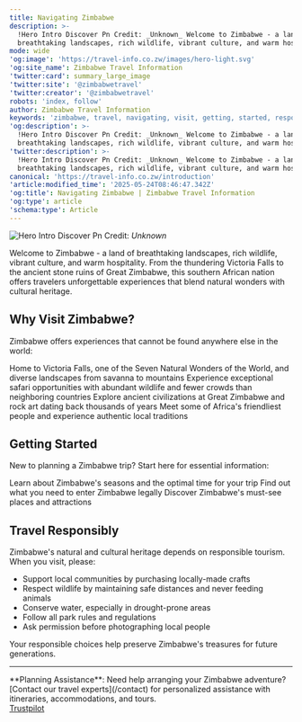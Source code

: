 ```yaml
---
title: Navigating Zimbabwe
description: >-
  !Hero Intro Discover Pn Credit: _Unknown_ Welcome to Zimbabwe - a land of
  breathtaking landscapes, rich wildlife, vibrant culture, and warm hospitality.
mode: wide
'og:image': 'https://travel-info.co.zw/images/hero-light.svg'
'og:site_name': Zimbabwe Travel Information
'twitter:card': summary_large_image
'twitter:site': '@zimbabwetravel'
'twitter:creator': '@zimbabwetravel'
robots: 'index, follow'
author: Zimbabwe Travel Information
keywords: 'zimbabwe, travel, navigating, visit, getting, started, responsibly'
'og:description': >-
  !Hero Intro Discover Pn Credit: _Unknown_ Welcome to Zimbabwe - a land of
  breathtaking landscapes, rich wildlife, vibrant culture, and warm hospitality.
'twitter:description': >-
  !Hero Intro Discover Pn Credit: _Unknown_ Welcome to Zimbabwe - a land of
  breathtaking landscapes, rich wildlife, vibrant culture, and warm hospitality.
canonical: 'https://travel-info.co.zw/introduction'
'article:modified_time': '2025-05-24T08:46:47.342Z'
'og:title': Navigating Zimbabwe | Zimbabwe Travel Information
'og:type': article
'schema:type': Article
---
```


![Hero Intro Discover Pn](/images/hero-intro-discover.png)
Credit: _Unknown_

Welcome to Zimbabwe - a land of breathtaking landscapes, rich wildlife, vibrant culture, and warm hospitality. From the thundering Victoria Falls to the ancient stone ruins of Great Zimbabwe, this southern African nation offers travelers unforgettable experiences that blend natural wonders with cultural heritage.

## Why Visit Zimbabwe?

Zimbabwe offers experiences that cannot be found anywhere else in the world:

<CardGroup cols="2">
  <Card title="Natural Wonders" icon="mountain-sun" href="/destinations/victoria-falls">
    Home to Victoria Falls, one of the Seven Natural Wonders of the World, and diverse landscapes from savanna to mountains
  </Card>
  <Card title="Wildlife Safaris" icon="paw" href="/destinations/hwange-national-park">
    Experience exceptional safari opportunities with abundant wildlife and fewer crowds than neighboring countries
  </Card>
  <Card title="Rich History" icon="monument" href="/destinations/great-zimbabwe">
    Explore ancient civilizations at Great Zimbabwe and rock art dating back thousands of years
  </Card>
  <Card title="Warm Hospitality" icon="people" href="/culture/people-and-tribes">
    Meet some of Africa's friendliest people and experience authentic local traditions
  </Card>
</CardGroup>

## Getting Started

New to planning a Zimbabwe trip? Start here for essential information:

<CardGroup cols="3">
  <Card title="Best Time to Visit" icon="calendar" href="/when-to-visit">
    Learn about Zimbabwe's seasons and the optimal time for your trip
  </Card>
  <Card title="Visa Requirements" icon="passport" href="/essentials/visas-and-entry">
    Find out what you need to enter Zimbabwe legally
  </Card>
  <Card title="Top Destinations" icon="map" href="/destinations/victoria-falls">
    Discover Zimbabwe's must-see places and attractions
  </Card>
</CardGroup>

## Travel Responsibly

Zimbabwe's natural and cultural heritage depends on responsible tourism. When you visit, please:

- Support local communities by purchasing locally-made crafts
- Respect wildlife by maintaining safe distances and never feeding animals
- Conserve water, especially in drought-prone areas
- Follow all park rules and regulations
- Ask permission before photographing local people

Your responsible choices help preserve Zimbabwe's treasures for future generations.

---

<Tip>
  **Planning Assistance**: Need help arranging your Zimbabwe adventure? [Contact our travel experts](/contact) for personalized assistance with itineraries, accommodations, and tours.
</Tip>

<div class="trustpilot-widget" data-locale="en-US" data-template-id="56278e9abfbbba0bdcd568bc" data-businessunit-id="67f9200dd68b154e79a25462" data-style-height="52px" data-style-width="100%">
  <a href="https://www.trustpilot.com/review/travel-info.co.zw" target="_blank" rel="noopener">Trustpilot</a>
</div>

<script type="text/javascript" src="//widget.trustpilot.com/bootstrap/v5/tp.widget.bootstrap.min.js" async></script>

